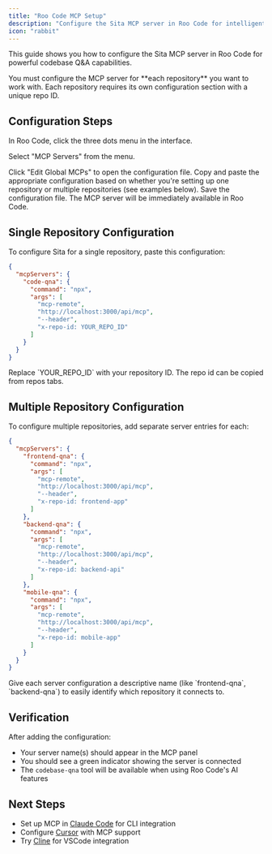 ```yaml
---
title: "Roo Code MCP Setup"
description: "Configure the Sita MCP server in Roo Code for intelligent codebase Q&A"
icon: "rabbit"
---
```


This guide shows you how to configure the Sita MCP server in Roo Code for powerful codebase Q&A capabilities.

<Warning>
  You must configure the MCP server for **each repository** you want to work
  with. Each repository requires its own configuration section with a unique
  repo ID.
</Warning>

## Configuration Steps

<Steps>
<Step title="Open Menu">
  In Roo Code, click the three dots menu in the interface.
</Step>

<Step title="Click MCP Servers">Select "MCP Servers" from the menu.</Step>

<Step title="Edit Global MCPs">
  Click "Edit Global MCPs" to open the configuration file.
</Step>

<Step title="Paste Configuration">
  Copy and paste the appropriate configuration based on whether you're setting
  up one repository or multiple repositories (see examples below).
</Step>

<Step title="Save">
  Save the configuration file. The MCP server will be immediately available in Roo Code.
</Step>
</Steps>

## Single Repository Configuration

To configure Sita for a single repository, paste this configuration:

```json
{
  "mcpServers": {
    "code-qna": {
      "command": "npx",
      "args": [
        "mcp-remote",
        "http://localhost:3000/api/mcp",
        "--header",
        "x-repo-id: YOUR_REPO_ID"
      ]
    }
  }
}
```

<Note>
  Replace `YOUR_REPO_ID` with your repository ID. The repo id can be copied from
  repos tabs.
</Note>

## Multiple Repository Configuration

To configure multiple repositories, add separate server entries for each:

```json
{
  "mcpServers": {
    "frontend-qna": {
      "command": "npx",
      "args": [
        "mcp-remote",
        "http://localhost:3000/api/mcp",
        "--header",
        "x-repo-id: frontend-app"
      ]
    },
    "backend-qna": {
      "command": "npx",
      "args": [
        "mcp-remote",
        "http://localhost:3000/api/mcp",
        "--header",
        "x-repo-id: backend-api"
      ]
    },
    "mobile-qna": {
      "command": "npx",
      "args": [
        "mcp-remote",
        "http://localhost:3000/api/mcp",
        "--header",
        "x-repo-id: mobile-app"
      ]
    }
  }
}
```

<Tip>
  Give each server configuration a descriptive name (like `frontend-qna`,
  `backend-qna`) to easily identify which repository it connects to.
</Tip>

## Verification

After adding the configuration:

- Your server name(s) should appear in the MCP panel
- You should see a green indicator showing the server is connected
- The `codebase-qna` tool will be available when using Roo Code's AI features

## Next Steps

- Set up MCP in [Claude Code](/ai-tools/mcp-claude-code) for CLI integration
- Configure [Cursor](/ai-tools/mcp-cursor) with MCP support
- Try [Cline](/ai-tools/mcp-cline) for VSCode integration
